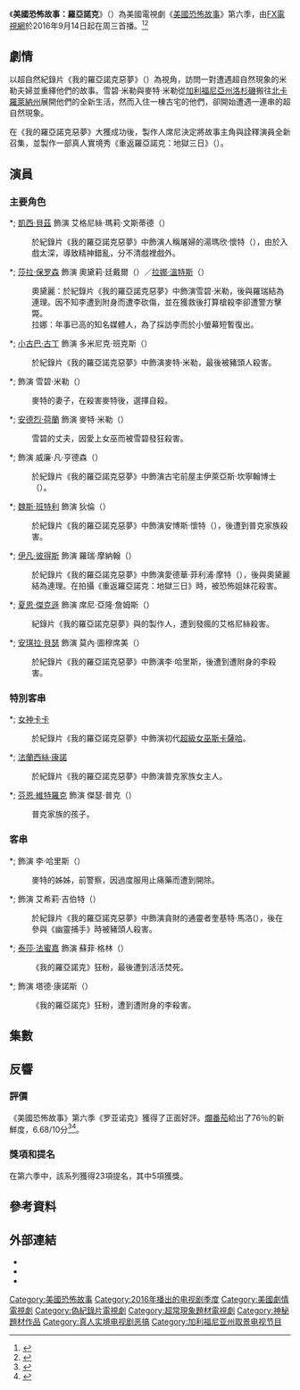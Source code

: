 {{NoteTA
|T=zh:美國恐怖故事：羅亞諾克;zh-tw:美國恐怖故事：羅亞諾克;zh-hk:美國恐怖故事：羅亞諾克;
|1=zh:羅亞諾克;zh-tw:羅亞諾克; zh-hk:羅亞諾克;
}}
{{Infobox television season
| season_name      = 《美國恐怖故事：羅阿諾克》
| eng_name         = {{lang|en|''American Horror Story: Roanoke''}}
 | bgcolour     = #DCC89F
 |fgcolour     = 
 |image        = 
 |caption      = 
 |starring     = {{Plain list|
* [[凱西·貝茲|凱西·貝茲]]
* [[莎拉·保羅森|莎拉·保羅森]]
* [[小古巴·古丁|小古巴·古丁]]
* {{link-en|莉莉·拉貝|Lily Rabe}}
* [[安德烈·荷蘭|安德烈·荷蘭]]
* {{link-en|丹尼斯·歐海爾|Denis O'Hare}}
* [[魏斯·班特利|魏斯·班特利]]
* [[伊凡·彼得斯|伊凡·彼得斯]]
* [[夏恩·傑克遜|夏恩·傑克遜]]
* [[安琪拉·貝瑟|安琪拉·貝瑟]]
}}
 |region_1     = <!-- {{Start date|yyyy|mm|dd}} -->
 |region_2     = <!-- {{Start date|yyyy|mm|dd}} -->
 |region_3     = <!-- {{Start date|yyyy|mm|dd}} -->
 |region_4     = <!-- {{Start date|yyyy|mm|dd}} -->
 |region_5     = <!-- {{Start date|yyyy|mm|dd}} -->
 |region_A     = <!-- {{Start date|yyyy|mm|dd}} -->
 |region_B     = <!-- {{Start date|yyyy|mm|dd}} -->
 |region_C     = <!-- {{Start date|yyyy|mm|dd}} -->
 |region_free  = <!-- {{Start date|yyyy|mm|dd}} -->
 |country      = 美國
 |network      = [[FX_(電視頻道)|FX]]
 |num_episodes = 10
 |first_aired  = {{Start date|2016|9|14}}
 |last_aired   = {{End date|2016|11|16}}
 |season_name_zh-tw = 美國恐怖故事：羅亞諾克
 |season_name_zh-hk = 美國恐怖故事：羅亞諾克
 |prev_season  = [[美國恐怖故事：旅館|旅館]]
 |next_season  = [[美國恐怖故事：異教|異教]]
 |episode_list = [[美國恐怖故事|美國恐怖故事]]
}}
《'''美國恐怖故事：羅亞諾克'''》（{{lang-en|'''''American Horror Story: Roanoke'''''}}）為美國電視劇《[[美國恐怖故事|美國恐怖故事]]》第六季，由[[FX_(電視頻道)|FX電視網]]於2016年9月14日起在周三首播。<ref>{{cite web|title=《美國恐怖故事6》回來了！這次場景發生在... |publisher=自由時報 |url=http://ent.ltn.com.tw/news/breakingnews/1777036|date= 2016-07-28 |author=陳昱均|accessdate=2016-08-25| language=zh-hant}}</ref><ref>{{cite web|title=《美國恐怖故事》第6季預告釋出　女神卡卡回鍋軋一角|publisher=今日新聞 |url=http://www.nownews.com/n/2016/07/28/2184337|date= 2016-07-28 |author=簡立婷|accessdate=2016-08-25| language=zh-hant}}</ref>

== 劇情 ==
以超自然紀錄片《我的羅亞諾克惡夢》（{{lang|en|My Roanoke Nightmare}}）為視角，訪問一對遭遇超自然現象的米勒夫婦並重繹他們的故事。雪碧·米勒與麥特·米勒從[[加利福尼亞州|加利福尼亞州]][[洛杉磯|洛杉磯]]搬往[[北卡羅來納州|北卡羅萊納州]]{{link-en|羅阿諾克島|Roanoke Island}}展開他們的全新生活，然而入住一棟古宅的他們，卻開始遭遇一連串的超自然現象。

在《我的羅亞諾克惡夢》大獲成功後，製作人席尼決定將故事主角與詮釋演員全新召集，並製作一部真人實境秀《重返羅亞諾克：地獄三日》（{{lang|en|Return to Roanoke: Three Days in Hell}}）。

== 演員 ==
{{Main|{{tsl|en|List of American Horror Story characters|美國恐怖故事演員列表}} }}

=== 主要角色 ===
{{multiple image
| align     = right
| footer = [[莎拉·保罗森|莎拉·保罗森]]、[[小古巴·古丁|小古巴·古丁]]和[[安琪拉·貝瑟|安琪拉·貝瑟]]（由左至右）
| image1 = Sarah Paulson February 2015.jpg
| width1 = 117
| image2 = Cuba Gooding Jr. 2012.jpg
| width2 = 120
| image3 = Angela Bassett by Gage Skidmoe.jpg
| width3 = 127
}}
{{multiple image
| align     = right
| footer = {{link-en|莉莉·拉貝|Lily Rabe}}、[[凱西·貝茲|凱西·貝茲]]和{{link-en|萊斯莉·喬丹|Leslie Jordan}}（由左至右）
| image1 =
| width1 = 129
| image2 = Kathy Bates by Gage Skidmore.jpg
| width2 = 122
| image3 = Leslie Jordan 2012.png
| width3 = 110
}}
*; [[凱西·貝茲|凱西·貝茲]] 飾演 艾格尼絲·瑪莉·文斯蒂德（{{lang|en|Agnes Mary Winstead}}）
: 於紀錄片《我的羅亞諾克惡夢》中飾演人稱屠婦的湯瑪欣·懷特（{{lang|en|Tomasyn White}}），由於入戲太深，導致精神錯亂，分不清戲裡戲外。
*; [[莎拉·保罗森|莎拉·保罗森]] 飾演 奧黛莉·廷戴爾（{{lang|en|Audrey Tindall}}）／[[美國恐怖故事：瘋人院|拉娜·溫特斯]]（{{lang|en|Lana Winters}}）
: 奧黛麗：於紀錄片《我的羅亞諾克惡夢》中飾演雪碧·米勒，後與羅瑞結為連理。因不知李遭到附身而遭李砍傷，並在獲救後打算槍殺李卻遭警方擊斃。
: 拉娜：年事已高的知名媒體人，為了採訪李而於小螢幕短暫復出。
*; [[小古巴·古丁|小古巴·古丁]] 飾演 多米尼克·班克斯（{{lang|en|Dominic Banks}}）
: 於紀錄片《我的羅亞諾克惡夢》中飾演麥特·米勒，最後被豬頭人殺害。
*; {{link-en|莉莉·拉貝|Lily Rabe}} 飾演 雪碧·米勒（{{lang|en|Shelby Miller}}）
: 麥特的妻子，在殺害麥特後，選擇自殺。
*; [[安德烈·荷蘭|安德烈·荷蘭]] 飾演 麥特·米勒（{{lang|en|Matt Miller}}）
: 雪碧的丈夫，因愛上女巫而被雪碧發狂殺害。
*; {{link-en|丹尼斯·奧黑爾|Denis O'Hare}} 飾演 威廉·凡·亨德森（{{lang|en|William van Henderson}}）
: 於紀錄片《我的羅亞諾克惡夢》中飾演古宅前屋主伊萊亞斯·坎寧翰博士（{{lang|en|Dr. Elias Cunningham}}）。
*; [[魏斯·班特利|魏斯·班特利]] 飾演 狄倫（{{lang|en|Dylan}}）
: 於紀錄片《我的羅亞諾克惡夢》中飾演安博斯·懷特（{{lang|en|Ambrose White}}），後遭到普克家族殺害。
*; [[伊凡·彼得斯|伊凡·彼得斯]] 飾演 羅瑞·摩納翰（{{lang|en|Rory Monahan}}）
: 於紀錄片《我的羅亞諾克惡夢》中飾演愛德華·菲利浦·摩特（{{lang|en|Edward Philippe Mott}}），後與奧黛麗結為連理。在拍攝《重返羅亞諾克：地獄三日》時，被恐怖姐妹花殺害。
*; [[夏恩·傑克遜|夏恩·傑克遜]] 飾演 席尼·亞隆·詹姆斯（{{lang|en|Sidney Aaron James}}）
: 紀錄片《我的羅亞諾克惡夢》與的製作人，遭到發瘋的艾格尼絲殺害。
*; [[安琪拉·貝瑟|安琪拉·貝瑟]] 飾演 莫內·圖穆席美（{{lang|en|Monet Tumusiime}}）
: 於紀錄片《我的羅亞諾克惡夢》中飾演李·哈里斯，後遭到遭附身的李殺害。

=== 特別客串 ===
*; [[女神卡卡|女神卡卡]]<!-- 飾演 （{{lang|en|}}）-->
: 於紀錄片《我的羅亞諾克惡夢》中飾演初代[[美國恐怖故事：女巫集會|超級女巫]][[斯卡薩哈|斯卡薩哈]]。
*; [[法蘭西絲·康諾|法蘭西絲·康諾]]<!-- 飾演 （{{lang|en|}}）-->
: 於紀錄片《我的羅亞諾克惡夢》中飾演普克家族女主人。
*; [[芬恩·維特羅克|芬恩·維特羅克]] 飾演 傑瑟·普克（{{lang|en|Jether Polk}}）
: 普克家族的孩子。

=== 客串 ===
*; {{link-en|阿蒂娜·波特|Adina Porter}} 飾演 李·哈里斯（{{lang|en|Lee Harris}}）
: 麥特的姊姊，前警察，因過度服用止痛藥而遭到開除。
*; {{link-en|萊斯利·喬丹|Leslie Jordan}} 飾演 艾希莉·吉伯特（{{lang|en|Ashley Gilbert}}）
: 於紀錄片《我的羅亞諾克惡夢》中飾演貪財的通靈者奎基特·馬洛({{lang|en|Cricket Marlowe}}），後在參與《幽靈捕手》時被豬頭人殺害。
*; [[泰莎·法蜜嘉|泰莎·法蜜嘉]] 飾演 蘇菲·格林（{{lang|en|Sophie Green}}）
: 《我的羅亞諾克》狂粉，最後遭到活活焚死。
*; {{link-en|雅各·奧提斯|Jacob Artist}} 飾演 塔德·康諾斯（{{lang|en|Todd Connors}}）
: 《我的羅亞諾克》狂粉，遭到遭附身的李殺害。

== 集數 ==
{{See also|{{tsl|en|List of American Horror Story episodes|美國恐怖故事劇集列表}} }}

== 反響 ==

=== 評價 ===
《美國恐怖故事》第六季《罗亚诺克》獲得了正面好評。[[爛番茄|爛番茄]]給出了76％的新鮮度，6.68/10分<ref>{{cite web|title=American Horror Story: Roanoke Reviews|url=https://www.rottentomatoes.com/tv/american_horror_story/s06/|website=[[Rotten_Tomatoes|Rotten Tomatoes]]|accessdate=September 28, 2018}}</ref><ref>{{cite web|url=http://www.metacritic.com/tv/american-horror-story/season-6|title=American Horror Story: Season 6|publisher=Metacritic|accessdate=September 15, 2016}}</ref>。
{{Television Rotten Tomatoes scores
| year  = 2016
| color = #9F8D6A
| ref   = <ref>{{cite web |title=American Horror Story: Roanoke |url=https://www.rottentomatoes.com/tv/american_horror_story/s06/ |publisher=Rotten Tomatoes |accessdate=September 28, 2018}}</ref> 
| 81| 64| 93| 91| 88| 93| 100| 63| 92| 59}}

=== 獎項和提名 ===
{{Main|{{tsl|en|List of awards and nominations received by American Horror Story|美國恐怖故事獲獎列表}} }}
在第六季中，該系列獲得23項提名，其中5項獲獎。

== 參考資料 ==
{{reflist}}

== 外部連結 ==
* {{Official website|http://www.fxnetworks.com/shows/american-horror-story/episodes}}
* {{Imdb episodes|1844624|《美國恐怖故事》}}
* {{douban|26639161}}

{{美國恐怖故事|6}}

[[Category:美國恐怖故事|Category:美國恐怖故事]]
[[Category:2016年播出的电视剧季度|Category:2016年播出的电视剧季度]]
[[Category:美國劇情電視劇|Category:美國劇情電視劇]]
[[Category:偽紀錄片電視劇|Category:偽紀錄片電視劇]]
[[Category:超常現象題材電視劇|Category:超常現象題材電視劇]]
[[Category:神秘題材作品|Category:神秘題材作品]]
[[Category:真人实境电视剧恶搞|Category:真人实境电视剧恶搞]]
[[Category:加利福尼亚州取景电视节目|Category:加利福尼亚州取景电视节目]]